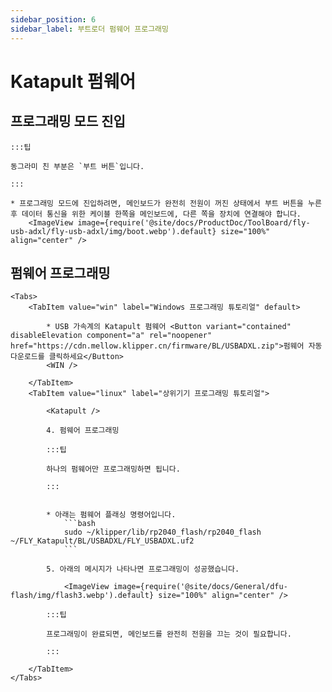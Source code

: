 ```yaml
---
sidebar_position: 6
sidebar_label: 부트로더 펌웨어 프로그래밍
---
```



# Katapult 펌웨어

## 프로그래밍 모드 진입

    :::팁

    동그라미 친 부분은 `부트 버튼`입니다.

    :::

    * 프로그래밍 모드에 진입하려면, 메인보드가 완전히 전원이 꺼진 상태에서 부트 버튼을 누른 후 데이터 통신을 위한 케이블 한쪽을 메인보드에, 다른 쪽을 장치에 연결해야 합니다.
        <ImageView image={require('@site/docs/ProductDoc/ToolBoard/fly-usb-adxl/fly-usb-adxl/img/boot.webp').default} size="100%" align="center" />

## 펌웨어 프로그래밍

    <Tabs>
        <TabItem value="win" label="Windows 프로그래밍 튜토리얼" default>

            * USB 가속계의 Katapult 펌웨어 <Button variant="contained" disableElevation component="a" rel="noopener" href="https://cdn.mellow.klipper.cn/firmware/BL/USBADXL.zip">펌웨어 자동 다운로드를 클릭하세요</Button>
            <WIN />
            
        </TabItem>
        <TabItem value="linux" label="상위기기 프로그래밍 튜토리얼">
            
            <Katapult />

            4. 펌웨어 프로그래밍

            :::팁

            하나의 펌웨어만 프로그래밍하면 됩니다.

            :::


            * 아래는 펌웨어 플래싱 명령어입니다.
                ```bash
                sudo ~/klipper/lib/rp2040_flash/rp2040_flash ~/FLY_Katapult/BL/USBADXL/FLY_USBADXL.uf2
                ```

            5. 아래의 메시지가 나타나면 프로그래밍이 성공했습니다.

                <ImageView image={require('@site/docs/General/dfu-flash/img/flash3.webp').default} size="100%" align="center" />

            :::팁

            프로그래밍이 완료되면, 메인보드를 완전히 전원을 끄는 것이 필요합니다.

            :::

        </TabItem>
    </Tabs>
